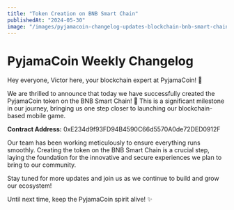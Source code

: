 ```yaml
---
title: "Token Creation on BNB Smart Chain"
publishedAt: "2024-05-30"
image: "/images/pyjamacoin-changelog-updates-blockchain-bnb-smart-chain.jpg"
---
```


# PyjamaCoin Weekly Changelog

Hey everyone, Victor here, your blockchain expert at PyjamaCoin! 🌟

We are thrilled to announce that today we have successfully created the PyjamaCoin token on the BNB Smart Chain! 🎉 This is a significant milestone in our journey, bringing us one step closer to launching our blockchain-based mobile game.

**Contract Address:** 0xE234d9f93FD94B4590C66d5570A0de72DED0912F

Our team has been working meticulously to ensure everything runs smoothly. Creating the token on the BNB Smart Chain is a crucial step, laying the foundation for the innovative and secure experiences we plan to bring to our community.

Stay tuned for more updates and join us as we continue to build and grow our ecosystem!

Until next time, keep the PyjamaCoin spirit alive! ✨